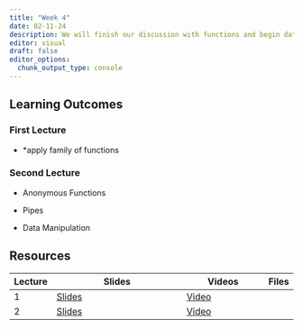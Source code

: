 ```yaml
---
title: "Week 4"
date: 02-11-24
description: We will finish our discussion with functions and begin data manipulation.
editor: visual
draft: false
editor_options: 
  chunk_output_type: console
---
```


## Learning Outcomes

### First Lecture

-   \*apply family of functions

### Second Lecture

-   Anonymous Functions

-   Pipes

-   Data Manipulation

## Resources

| Lecture | Slides                                                         | Videos                                | Files |
|---------|----------------------------------------------------------------|---------------------------------------|-------|
| 1       | [Slides](https://m408.inqs.info/lectures/4a.html#/title-slide) | [Video](https://youtu.be/CJObNyHBbrQ) |       |
| 2       | [Slides](https://m408.inqs.info/lectures/4b.html#/title-slide) | [Video](https://youtu.be/2ANVpUuXpS8) |       |
